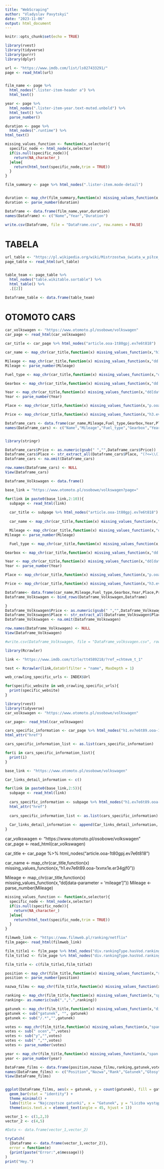 ---
title: "WebScraping"
author: "Vladyslav Pavytskyi"
date: "2023-11-06"
output: html_document
---

```{r setup, include=FALSE}
knitr::opts_chunk$set(echo = TRUE)
```


```{r}
library(rvest)
library(tidyverse)
library(purrr)
library(dplyr)
```


```{r}
url <- "https://www.imdb.com/list/ls027433291/"
page <- read_html(url)


film_name <- page %>% 
  html_nodes(".lister-item-header a") %>% 
  html_text()

year <- page %>% 
  html_nodes(".lister-item-year.text-muted.unbold") %>% 
  html_text() %>% 
  parse_number()

duration <- page %>% 
  html_nodes(".runtime") %>% 
html_text()
```


```{r}
missing_values_function <- function(x,selector){
  specific_node <- html_node(x,selector)
  if(is.null(specific_node)){
    return(NA_character_)
  }else{
    return(html_text(specific_node,trim = TRUE))
  }
}
```


```{r}
film_summary <- page %>% html_nodes(".lister-item.mode-detail")


duration <- map_chr(film_summary,function(x) missing_values_function(x,".runtime"))
duration <- parse_number(duration)

Dataframe <- data.frame(film_name,year,duration)
names(Dataframe) <- c("Name","Year","Duration")

write.csv(Dataframe, file = "DataFrame.csv", row.names = FALSE)
```


# TABELA

```{r}
url_table <- "https://pl.wikipedia.org/wiki/Mistrzostwa_świata_w_piłce_nożnej_mężczyzn"
page_table <- read_html(url_table)


table_team <- page_table %>% 
  html_nodes("table.wikitable.sortable") %>% 
  html_table() %>% 
  .[[2]]

Dataframe_table <- data.frame(table_team)
```


# OTOMOTO CARS

```{r}
car_volkswagen <- "https://www.otomoto.pl/osobowe/volkswagen"
car_page <- read_html(car_volkswagen)

car_title <- car_page %>% html_nodes("article.ooa-1t80gpj.ev7e6t818")

car_name <- map_chr(car_title,function(x) missing_values_function(x,"h1.ev7e6t89.ooa-1xvnx1e.er34gjf0"))

Mileage <- map_chr(car_title,function(x) missing_values_function(x,"dd[data-parameter = 'mileage']"))
Mileage <- parse_number(Mileage)

Fuel_type <- map_chr(car_title,function(x) missing_values_function(x,"dd[data-parameter = 'fuel_type']"))

Gearbox <- map_chr(car_title,function(x) missing_values_function(x,"dd[data-parameter = 'gearbox']"))

Year <- map_chr(car_title,function(x) missing_values_function(x,"dd[data-parameter = 'year']"))
Year <- parse_number(Year)

Place <- map_chr(car_title,function(x) missing_values_function(x,"p.ooa-gmxnzj"))

Price <- map_chr(car_title,function(x) missing_values_function(x,"h3.ev7e6t82.ooa-bz4efo.er34gjf0"))

Dataframe_cars <- data.frame(car_name,Mileage,Fuel_type,Gearbox,Year,Place,Price)
names(Dataframe_cars) <- c("Name","Mileage","Fuel_type","Gearbox","Year","Place","Price")


library(stringr)

Dataframe_cars$Price <- as.numeric(gsub(" ","",Dataframe_cars$Price))
Dataframe_cars$Place <- str_extract_all(Dataframe_cars$Place, "(?<=\\().*?(?=\\))")
Dataframe_cars <- na.omit(Dataframe_cars)

row.names(Dataframe_cars) <- NULL
View(Dataframe_cars)

```



```{r}
Dataframe_Volkswagen <- data.frame()

base_link = "https://www.otomoto.pl/osobowe/volkswagen?page="

for(link in paste0(base_link,2:10)){
  subpage <- read_html(link)
  
  car_title <- subpage %>% html_nodes("article.ooa-1t80gpj.ev7e6t818")
  
  car_name <- map_chr(car_title,function(x) missing_values_function(x,"h1.ev7e6t89.ooa-1xvnx1e.er34gjf0"))

  Mileage <- map_chr(car_title,function(x) missing_values_function(x,"dd[data-parameter = 'mileage']"))
Mileage <- parse_number(Mileage)

  Fuel_type <- map_chr(car_title,function(x) missing_values_function(x,"dd[data-parameter = 'fuel_type']"))

Gearbox <- map_chr(car_title,function(x) missing_values_function(x,"dd[data-parameter = 'gearbox']"))

Year <- map_chr(car_title,function(x) missing_values_function(x,"dd[data-parameter = 'year']"))
Year <- parse_number(Year)

Place <- map_chr(car_title,function(x) missing_values_function(x,"p.ooa-gmxnzj"))

Price <- map_chr(car_title,function(x) missing_values_function(x,"h3.ev7e6t82.ooa-bz4efo.er34gjf0"))

Dataframe<- data.frame(car_name,Mileage,Fuel_type,Gearbox,Year,Place,Price)
Dataframe_Volkswagen <- bind_rows(Dataframe_Volkswagen,Dataframe)

}
Dataframe_Volkswagen$Price <- as.numeric(gsub(" ","",Dataframe_Volkswagen$Price))
Dataframe_Volkswagen$Place <- str_extract_all(Dataframe_Volkswagen$Place, "(?<=\\().*?(?=\\))")
Dataframe_Volkswagen <- na.omit(Dataframe_Volkswagen)

row.names(Dataframe_Volkswagen) <- NULL
View(Dataframe_Volkswagen)

```

```{r}
#write.csv(Dataframe_Volkswagen, file = "DataFrame_volksvagen.csv", row.names = FALSE)
```



```{r}
library(Rcrawler)
```



```{r}
link <- "https://www.imdb.com/title/tt4589218/?ref_=chtmvm_t_1"

test <- Rcrawler(link,dataUrlfilter = "name", MaxDepth = 1)

web_crawling_specific_urls <- INDEX$Url

for(specific_website in web_crawling_specific_urls){
  print(specific_website)
}
```



```{r}
library(rvest)
library(tidyverse)
car_volkswagen <- "https://www.otomoto.pl/osobowe/volkswagen"

car_page<- read_html(car_volkswagen)

cars_specific_information <- car_page %>% html_nodes("h1.ev7e6t89.ooa-1xvnx1e.er34gjf0 a") %>% 
html_attr("href")

cars_specific_information_list <- as.list(cars_specific_information)

for(i in cars_specific_information_list){
  print(i)
}
```




```{r}
base_link <- "https://www.otomoto.pl/osobowe/volkswagen"

Car_links_detail_information <- c()

for(link in paste0(base_link,2:5)){
  subpage <- read_html(link)
  
  cars_specific_information <- subpage %>% html_nodes("h1.ev7e6t89.ooa-1xvnx1e.er34gjf0 a") %>% 
  html_attr("href")
  
  cars_specific_information_list <- as.list(cars_specific_information)
  
  Car_links_detail_information <- append(Car_links_detail_information, cars_specific_information_list)
}
```

car_volkswagen <- "https://www.otomoto.pl/osobowe/volkswagen"
car_page <- read_html(car_volkswagen)

car_title <- car_page %>% html_nodes("article.ooa-1t80gpj.ev7e6t818")

car_name <- map_chr(car_title,function(x) missing_values_function(x,"h1.ev7e6t89.ooa-1xvnx1e.er34gjf0"))

Mileage <- map_chr(car_title,function(x) missing_values_function(x,"dd[data-parameter = 'mileage']"))
Mileage <- parse_number(Mileage)

```{r}
missing_values_function <- function(x,selector){
  specific_node <- html_node(x,selector)
  if(is.null(specific_node)){
    return(NA_character_)
  }else{
    return(html_text(specific_node,trim = TRUE))
  }
}
```


```{r}
filmweb_link <- "https://www.filmweb.pl/ranking/netflix"
film_page<- read_html(filmweb_link)

film_title1 <- film_page %>% html_nodes("div.rankingType.hasVod.rankingType--odd")
film_title2 <- film_page %>% html_nodes("div.rankingType.hasVod.rankingType--even")

film_title <- c(film_title1,film_title2)

position <- map_chr(film_title,function(x) missing_values_function(x,"span.rankingType__position"))
position <- parse_number(position)

nazwa_filmu <- map_chr(film_title,function(x) missing_values_function(x,"h2.rankingType__title"))

ranking <- map_chr(film_title,function(x) missing_values_function(x,"span.rankingType__rate--value"))
ranking<- as.numeric(sub(",",".",ranking))

gatunek <- map_chr(film_title,function(x) missing_values_function(x,"div.rankingType__genres"))
gatunek <- sub("gatunek", "", gatunek)
gatunek <- sub("/.*","",gatunek)

votes <- map_chr(film_title,function(x) missing_values_function(x,"span.rankingType__rate--count"))
votes <- sub(" ocen","",votes)
votes <- sub("y","",votes)
votes <- sub(" ","",votes)
votes <- parse_number(votes)

year <- map_chr(film_title,function(x) missing_values_function(x,"span.rankingType__year"))
year <- parse_number(year)

DataFrame_films <- data.frame(position,nazwa_filmu,ranking,gatunek,votes,year)
names(DataFrame_films) <- c("Position","Nazwa","Rank","Gatunek","Głosy","Year")
View(DataFrame_films)



```


```{r}
ggplot(DataFrame_films, aes(x = gatunek, y = count(gatunek), fill = gatunek)) +
  geom_bar(stat = "identity") +
  theme_minimal() +
  labs(title = "Najczęstsze gatunki", x = "Gatunek", y = "Liczba wystąpień") +
  theme(axis.text.x = element_text(angle = 45, hjust = 1))
```












```{r}
vector_1 <- c(1,2,3)
vector_2 <- c(4,5)

#Data <- data.frame(vector_1,vector_2)

tryCatch(
  {Dataframe <- data.frame(vector_1,vector_2)},
  error = function(e)
  {print(paste("Error:",e$message))}
)
print("Hey.")
```





